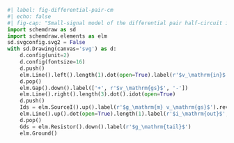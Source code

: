 ```python
#| label: fig-differential-pair-cm
#| echo: false
#| fig-cap: "Small-signal model of the differential pair half-circuit in common-mode operation."
import schemdraw as sd
import schemdraw.elements as elm
sd.svgconfig.svg2 = False
with sd.Drawing(canvas='svg') as d:
    d.config(unit=2)
    d.config(fontsize=16)
    d.push()
    elm.Line().left().length(1).dot(open=True).label(r'$v_\mathrm{in}$', 'left').idot(open=True)
    d.pop()
    elm.Gap().down().label(['+', r'$v_\mathrm{gs}$', '-'])
    elm.Line().right().length(3).dot().idot(open=True)
    d.push()
    Ids = elm.SourceI().up().label(r'$g_\mathrm{m} v_\mathrm{gs}$').reverse()
    elm.Line().up().dot(open=True).length(1).label(r'$i_\mathrm{out}$', 'right')
    d.pop()
    Gds = elm.Resistor().down().label(r'$g_\mathrm{tail}$')
    elm.Ground()
```